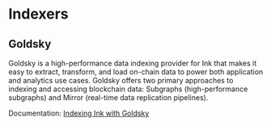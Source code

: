 # Indexers

## Goldsky
Goldsky is a high-performance data indexing provider for Ink that makes it easy to extract, transform, and load on-chain data to power both application and analytics use cases. Goldsky offers two primary approaches to indexing and accessing blockchain data: Subgraphs (high-performance subgraphs) and Mirror (real-time data replication pipelines).

Documentation: [Indexing Ink with Goldsky](https://docs.goldsky.com/chains/ink)